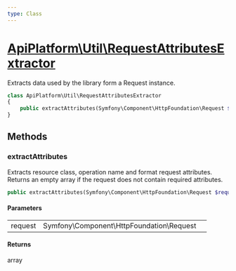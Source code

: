 ```yaml
---
type: Class
---
```


# [ApiPlatform\Util\RequestAttributesExtractor](/docs/reference/Util/RequestAttributesExtractor)

Extracts data used by the library form a Request instance.


```php
class ApiPlatform\Util\RequestAttributesExtractor
{
    public extractAttributes(Symfony\Component\HttpFoundation\Request $request): array
}
```
## Methods

### extractAttributes

Extracts resource class, operation name and format request attributes. Returns an empty array if the request does
not contain required attributes.

```php
public extractAttributes(Symfony\Component\HttpFoundation\Request $request): array
```

#### Parameters

<table><tbody>
<tr><td>request</td><td>Symfony\Component\HttpFoundation\Request</td><td></td></tr>
</tbody>
</table>

#### Returns

array
